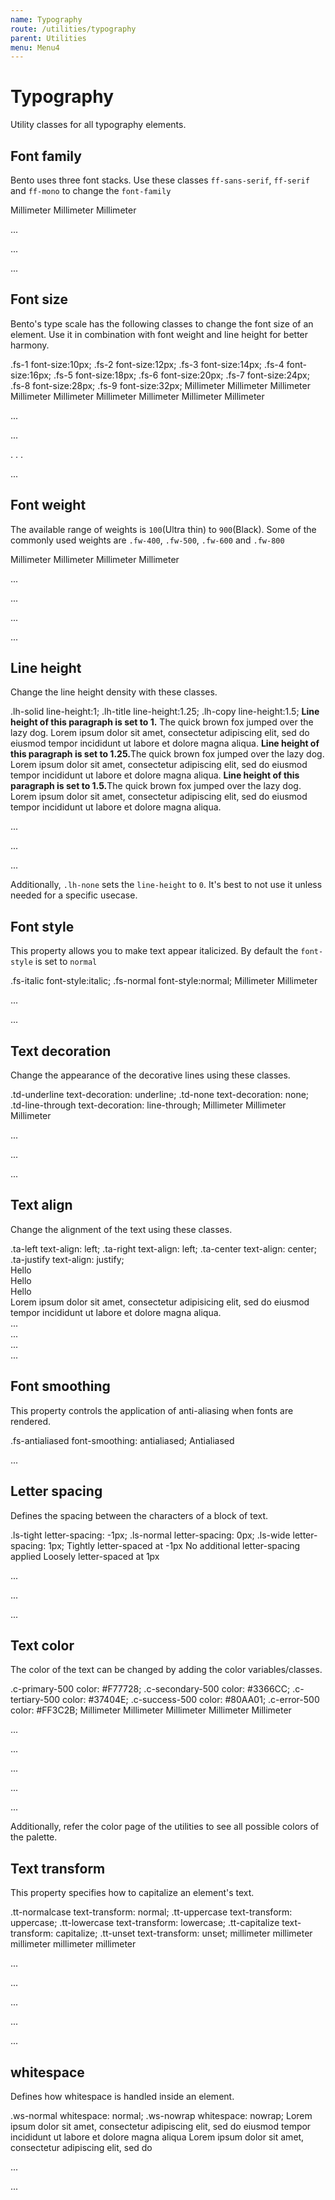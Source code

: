 ```yaml
---
name: Typography
route: /utilities/typography
parent: Utilities
menu: Menu4
---
```




# Typography

Utility classes for all typography elements.

## Font family

Bento uses three font stacks. Use these classes `ff-sans-serif`, `ff-serif` and `ff-mono` to change the `font-family`

<Spacer my={8} />

<Sandbox>
  <Sandbox.Preview>
    <span className="ff-sans-serif fs-body-3 d-block">Millimeter</span>
    <span className="ff-serif fs-body-3 d-block">Millimeter</span>
    <span className="ff-mono fs-body-3 d-block">Millimeter</span>
  </Sandbox.Preview>
  <Sandbox.Code>
    <p className="ff-sans-serif">...</p>
    <p className="ff-serif">...</p>
    <p className="ff-mono">...</p>
  </Sandbox.Code>
</Sandbox>

## Font size

Bento's type scale has the following classes to change the font size of an element. Use it in combination with font weight and line height for better harmony.

<Reference>
  <Property>
    <Name>.fs-1</Name>
    <Output>font-size:10px;</Output>
  </Property>
  <Property>
    <Name>.fs-2</Name>
    <Output>font-size:12px;</Output>
  </Property>
  <Property>
    <Name>.fs-3</Name>
    <Output>font-size:14px;</Output>
  </Property>
  <Property>
    <Name>.fs-4</Name>
    <Output>font-size:16px;</Output>
  </Property>
  <Property>
    <Name>.fs-5</Name>
    <Output>font-size:18px;</Output>
  </Property>
  <Property>
    <Name>.fs-6</Name>
    <Output>font-size:20px;</Output>
  </Property>
  <Property>
    <Name>.fs-7</Name>
    <Output>font-size:24px;</Output>
  </Property>
  <Property>
    <Name>.fs-8</Name>
    <Output>font-size:28px;</Output>
  </Property>
  <Property>
    <Name>.fs-9</Name>
    <Output>font-size:32px;</Output>
  </Property>
</Reference>

<Spacer my={8} />

<Sandbox>
  <Sandbox.Preview>
    <span className="fs-display d-block">Millimeter</span>
    <span className="fs-heading-3 d-block">Millimeter</span>
    <span className="fs-heading-2 d-block">Millimeter</span>
    <span className="fs-heading d-block">Millimeter</span>
    <span className="fs-body-3 d-block">Millimeter</span>
    <span className="fs-body-2 d-block">Millimeter</span>
    <span className="fs-body d-block">Millimeter</span>
    <span className="fs-caption-2 d-block">Millimeter</span>
    <span className="fs-caption d-block">Millimeter</span>
  </Sandbox.Preview>
  <Sandbox.Code>
    <p className="fs-9">...</p>
    <p className="fs-2">...</p>. . .<p className="fs-1">...</p>
  </Sandbox.Code>
</Sandbox>

## Font weight

The available range of weights is `100`(Ultra thin) to `900`(Black).
Some of the commonly used weights are `.fw-400`, `.fw-500`, `.fw-600` and `.fw-800`

<Spacer my={8} />

<Sandbox>
  <Sandbox.Preview>
    <span className="fs-body-3 d-block fw-800">Millimeter</span>
    <span className="fs-body-3 d-block fw-600">Millimeter</span>
    <span className="fs-body-3 d-block fw-500">Millimeter</span>
    <span className="fs-body-3 d-block fw-400">Millimeter</span>
  </Sandbox.Preview>
  <Sandbox.Code>
    <p className="fw-800">...</p>
    <p className="fw-600">...</p>
    <p className="fw-500">...</p>
    <p className="fw-400">...</p>
  </Sandbox.Code>
</Sandbox>

## Line height

Change the line height density with these classes.

<Reference>

  <Property>
    <Name>.lh-solid</Name>
    <Output>line-height:1;</Output>
  </Property>
  <Property>
    <Name>.lh-title</Name>
    <Output>line-height:1.25;</Output>
  </Property>
  <Property>
    <Name>.lh-copy</Name>
    <Output>line-height:1.5;</Output>
  </Property>
  </Reference>
<Spacer my={8} />
<Sandbox>
  <Sandbox.Preview>
    <span className="c-neutral-800 m-0 lh-solid d-block">
      <strong>Line height of this paragraph is set to 1.</strong> The quick
      brown fox jumped over the lazy dog. Lorem ipsum dolor sit amet,
      consectetur adipiscing elit, sed do eiusmod tempor incididunt ut labore et
      dolore magna aliqua.
    </span>
  </Sandbox.Preview>
  <Spacer my={4} />
  <Sandbox.Preview>
    <span className="c-neutral-800 m-0 lh-title d-block">
      <strong>Line height of this paragraph is set to 1.25.</strong>The quick
      brown fox jumped over the lazy dog. Lorem ipsum dolor sit amet,
      consectetur adipiscing elit, sed do eiusmod tempor incididunt ut labore et
      dolore magna aliqua.
    </span>
  </Sandbox.Preview>
  <Spacer my={4} />
  <Sandbox.Preview>
    <span className="c-neutral-800 m-0 lh-copy d-block">
      <strong>Line height of this paragraph is set to 1.5.</strong>The quick
      brown fox jumped over the lazy dog. Lorem ipsum dolor sit amet,
      consectetur adipiscing elit, sed do eiusmod tempor incididunt ut labore et
      dolore magna aliqua.
    </span>
  </Sandbox.Preview>
  <Sandbox.Code>
    <p className="lh-solid">...</p>
    <p className="lh-title">...</p>
    <p className="lh-copy">...</p>
  </Sandbox.Code>
</Sandbox>

<Spacer my={8} />

Additionally, `.lh-none` sets the `line-height` to `0`. It's best to not use it unless needed for a specific usecase.

## Font style

This property allows you to make text appear italicized. By default the `font-style` is set to `normal`

<Reference>
  <Property>
    <Name>.fs-italic</Name>
    <Output>font-style:italic;</Output>
  </Property>
  <Property>
    <Name>.fs-normal</Name>
    <Output>font-style:normal;</Output>
  </Property>
</Reference>

<Spacer my={8} />

<Sandbox>
  <Sandbox.Preview>
    <span className="fs-body-3 d-block fw-400 fs-italic">Millimeter</span>
    <span className="fs-body-3 d-block fw-400 fs-normal">Millimeter</span>
  </Sandbox.Preview>
  <Sandbox.Code>
    <p className="fs-italic">...</p>
    <p className="fs-normal">...</p>
  </Sandbox.Code>
</Sandbox>

## Text decoration

Change the appearance of the decorative lines using these classes.

<Reference>
  <Property>
    <Name>.td-underline</Name>
    <Output>text-decoration: underline;</Output>
  </Property>
  <Property>
    <Name>.td-none</Name>
    <Output>text-decoration: none;</Output>
  </Property>
  <Property>
    <Name>.td-line-through</Name>
    <Output>text-decoration: line-through;</Output>
  </Property>
</Reference>

<Spacer my={8} />

<Sandbox>
  <Sandbox.Preview>
    <span className="fs-body-3 d-block td-underline">Millimeter</span>
    <span className="fs-body-3 d-block td-none">Millimeter</span>
    <span className="fs-body-3 d-block td-line-through">Millimeter</span>
  </Sandbox.Preview>
  <Sandbox.Code>
    <p className="td-underline">...</p>
    <p className="td-none">...</p>
    <p className="td-line-through">...</p>
  </Sandbox.Code>
</Sandbox>

## Text align

Change the alignment of the text using these classes.

<Reference>
  <Property>
    <Name>.ta-left</Name>
    <Output>text-align: left;</Output>
  </Property>
  <Property>
    <Name>.ta-right</Name>
    <Output>text-align: left;</Output>
  </Property>
  <Property>
    <Name>.ta-center</Name>
    <Output>text-align: center;</Output>
  </Property>
  <Property>
    <Name>.ta-justify</Name>
    <Output>text-align: justify;</Output>
  </Property>
</Reference>

<Spacer my={8} />

<Sandbox>
  <Sandbox.Preview>
    <div className="d-inline-block h-11 bg-secondary-100 w-100p clearfix ta-left">
      <span className="fs-body-3">Hello</span>
    </div>
  </Sandbox.Preview>
  <Spacer my={4} />
  <Sandbox.Preview>
    <div className="d-inline-block h-11 bg-secondary-100 w-100p clearfix ta-right">
      <span className="fs-body-3">Hello</span>
    </div>
  </Sandbox.Preview>
  <Spacer my={4} />
  <Sandbox.Preview>
    <div className="d-inline-block h-11 bg-secondary-100 w-100p clearfix ta-center">
      <span className="fs-body-3">Hello</span>
    </div>
  </Sandbox.Preview>
  <Spacer my={4} />
  <Sandbox.Preview>
    <div className="d-inline-block h-11 bg-secondary-100 w-100p clearfix ta-justify">
      <span className="fs-body-2">
        Lorem ipsum dolor sit amet, consectetur adipisicing elit, sed do eiusmod
        tempor incididunt ut labore et dolore magna aliqua.
      </span>
    </div>
  </Sandbox.Preview>
  <Sandbox.Code>
    <div className="ta-left">...</div>
    <div className="ta-right">...</div>
    <div className="ta-center">...</div>
    <div className="ta-justify">...</div>
  </Sandbox.Code>
</Sandbox>

## Font smoothing

This property controls the application of anti-aliasing when fonts are rendered.

<Reference>
  <Property>
    <Name>.fs-antialiased</Name>
    <Output>font-smoothing: antialiased;</Output>
  </Property>
</Reference>

<Spacer my={8} />

<Sandbox>
  <Sandbox.Preview>
    <span className="fs-body-2 d-block fs-antialiased">Antialiased</span>
  </Sandbox.Preview>
  <Sandbox.Code>
    <p className="fs-antialiased">...</p>
  </Sandbox.Code>
</Sandbox>

## Letter spacing

Defines the spacing between the characters of a block of text.

<Reference>
  <Property>
    <Name>.ls-tight</Name>
    <Output>letter-spacing: -1px;</Output>
  </Property>
  <Property>
    <Name>.ls-normal</Name>
    <Output>letter-spacing: 0px;</Output>
  </Property>
  <Property>
    <Name>.ls-wide</Name>
    <Output>letter-spacing: 1px;</Output>
  </Property>
</Reference>

<Spacer my={8} />

<Sandbox>
  <Sandbox.Preview>
    <span className="fs-body-2 d-block ls-tight">
      Tightly letter-spaced at -1px
    </span>
  </Sandbox.Preview>
  <Spacer my={4} />
  <Sandbox.Preview>
    <span className="fs-body-2 d-block ls-normal">
      No additional letter-spacing applied
    </span>
  </Sandbox.Preview>
  <Spacer my={4} />
  <Sandbox.Preview>
    <span className="fs-body-2 d-block ls-wide">
      Loosely letter-spaced at 1px
    </span>
  </Sandbox.Preview>
  <Sandbox.Code>
    <p className="ls-tight">...</p>
    <p className="ls-normal">...</p>
    <p className="ls-wide">...</p>
  </Sandbox.Code>
</Sandbox>

## Text color

The color of the text can be changed by adding the color variables/classes.

<Reference>
  <Property>
    <Name>.c-primary-500</Name>
    <Output>color: #F77728;</Output>
  </Property>
  <Property>
    <Name>.c-secondary-500</Name>
    <Output>color: #3366CC;</Output>
  </Property>
  <Property>
    <Name>.c-tertiary-500</Name>
    <Output>color: #37404E;</Output>
  </Property>
  <Property>
    <Name>.c-success-500</Name>
    <Output>color: #80AA01;</Output>
  </Property>
  <Property>
    <Name>.c-error-500</Name>
    <Output>color: #FF3C2B;</Output>
  </Property>
</Reference>

<Spacer my={8} />

<Sandbox>
  <Sandbox.Preview>
    <span className="fs-body-3 d-block c-primary-500">Millimeter</span>
    <span className="fs-body-3 d-block c-secondary-500">Millimeter</span>
    <span className="fs-body-3 d-block c-tertiary-500">Millimeter</span>
    <span className="fs-body-3 d-block c-success-500">Millimeter</span>
    <span className="fs-body-3 d-block c-error-500">Millimeter</span>
  </Sandbox.Preview>
  <Sandbox.Code>
    <p className="c-primary-500">...</p>
    <p className="c-secondary-500">...</p>
    <p className="c-tertiary-500">...</p>
    <p className="c-success-500">...</p>
    <p className="c-error-500">...</p>
  </Sandbox.Code>
</Sandbox>

<Spacer my={8} />

Additionally, refer the color page of the utilities to see all possible colors of the palette.

## Text transform

This property specifies how to capitalize an element's text.

<Reference>
  <Property>
    <Name>.tt-normalcase</Name>
    <Output>text-transform: normal;</Output>
  </Property>
  <Property>
    <Name>.tt-uppercase</Name>
    <Output>text-transform: uppercase;</Output>
  </Property>
  <Property>
    <Name>.tt-lowercase</Name>
    <Output>text-transform: lowercase;</Output>
  </Property>
  <Property>
    <Name>.tt-capitalize</Name>
    <Output>text-transform: capitalize;</Output>
  </Property>
  <Property>
    <Name>.tt-unset</Name>
    <Output>text-transform: unset;</Output>
  </Property>
</Reference>

<Spacer my={8} />

<Sandbox>
  <Sandbox.Preview>
    <span className="fs-body-3 d-block tt-normalcase">millimeter</span>
    <span className="fs-body-3 d-block tt-uppercase">millimeter</span>
    <span className="fs-body-3 d-block tt-lowercase">millimeter</span>
    <span className="fs-body-3 d-block tt-capitalize">millimeter</span>
    <span className="fs-body-3 d-block tt-unset">millimeter</span>
  </Sandbox.Preview>
  <Sandbox.Code>
    <p className="tt-normalcase">...</p>
    <p className="tt-uppercase">...</p>
    <p className="tt-lowercase">...</p>
    <p className="tt-capitalize">...</p>
    <p className="tt-unset">...</p>
  </Sandbox.Code>
</Sandbox>

## whitespace

Defines how whitespace is handled inside an element.

<Reference>
  <Property>
    <Name>.ws-normal</Name>
    <Output>whitespace: normal;</Output>
  </Property>
  <Property>
    <Name>.ws-nowrap</Name>
    <Output>whitespace: nowrap;</Output>
  </Property>
</Reference>

<Spacer my={8} />

<Sandbox>
  <Sandbox.Preview>
    <span className="fs-body-2 d-block ws-normal">
      Lorem ipsum dolor sit amet, consectetur adipiscing elit, sed do eiusmod
      tempor incididunt ut labore et dolore magna aliqua
    </span>
  </Sandbox.Preview>
  <Spacer my={4} />
  <Sandbox.Preview>
    <span className="fs-body-2 d-block ws-nowrap">
      Lorem ipsum dolor sit amet, consectetur adipiscing elit, sed do
    </span>
  </Sandbox.Preview>
  <Sandbox.Code>
    <p className="ws-normal">...</p>
    <p className="ws-nowrap">...</p>
  </Sandbox.Code>
</Sandbox>
